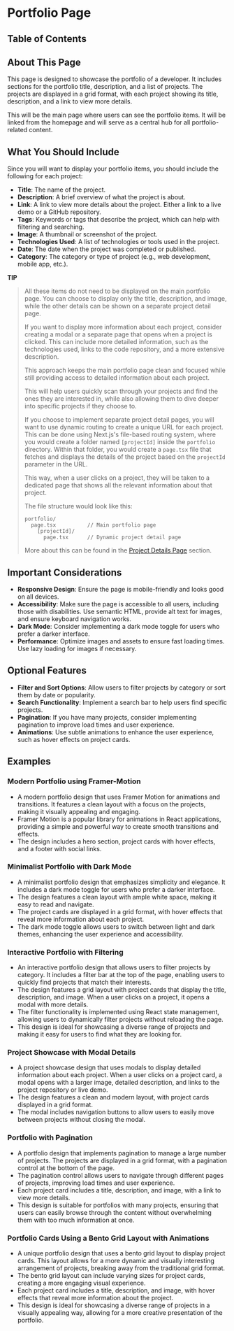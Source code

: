 
# Portfolio Page

## Table of Contents

## About This Page

This page is designed to showcase the portfolio of a developer. It includes sections for the portfolio title, description, and a list of projects. The projects are displayed in a grid format, with each project showing its title, description, and a link to view more details.

This will be the main page where users can see the portfolio items. It will be linked from the homepage and will serve as a central hub for all portfolio-related content.

## What You Should Include

Since you will want to display your portfolio items, you should include the following for each project:

- **Title**: The name of the project.
- **Description**: A brief overview of what the project is about.
- **Link**: A link to view more details about the project. Either a link to a live demo or a GitHub repository.
- **Tags**: Keywords or tags that describe the project, which can help with filtering and searching.
- **Image**: A thumbnail or screenshot of the project.
- **Technologies Used**: A list of technologies or tools used in the project.
- **Date**: The date when the project was completed or published.
- **Category**: The category or type of project (e.g., web development, mobile app, etc.).

**TIP**

<blockquote>
All these items do not need to be displayed on the main portfolio page. You can choose to display only the title, description, and image, while the other details can be shown on a separate project detail page.

If you want to display more information about each project, consider creating a modal or a separate page that opens when a project is clicked. This can include more detailed information, such as the technologies used, links to the code repository, and a more extensive description.

This approach keeps the main portfolio page clean and focused while still providing access to detailed information about each project.

This will help users quickly scan through your projects and find the ones they are interested in, while also allowing them to dive deeper into specific projects if they choose to.

If you choose to implement separate project detail pages, you will want to use dynamic routing to create a unique URL for each project. This can be done using Next.js's file-based routing system, where you would create a folder named `[projectId]` inside the `portfolio` directory. Within that folder, you would create a `page.tsx` file that fetches and displays the details of the project based on the `projectId` parameter in the URL.

This way, when a user clicks on a project, they will be taken to a dedicated page that shows all the relevant information about that project.

The file structure would look like this:

```
portfolio/
  page.tsx          // Main portfolio page
    [projectId]/
      page.tsx      // Dynamic project detail page
```

More about this can be found in the [Project Details Page](/portfolio-website/creating-the-pages/project-details) section.

</blockquote>
<BackToTop />

## Important Considerations

- **Responsive Design**: Ensure the page is mobile-friendly and looks good on all devices.
- **Accessibility**: Make sure the page is accessible to all users, including those with disabilities. Use semantic HTML, provide alt text for images, and ensure keyboard navigation works.
- **Dark Mode**: Consider implementing a dark mode toggle for users who prefer a darker interface.
- **Performance**: Optimize images and assets to ensure fast loading times. Use lazy loading for images if necessary.

## Optional Features

- **Filter and Sort Options**: Allow users to filter projects by category or sort them by date or popularity.
- **Search Functionality**: Implement a search bar to help users find specific projects.
- **Pagination**: If you have many projects, consider implementing pagination to improve load times and user experience.
- **Animations**: Use subtle animations to enhance the user experience, such as hover effects on project cards.
  <BackToTop />

## Examples

### Modern Portfolio using Framer-Motion

- A modern portfolio design that uses Framer Motion for animations and transitions. It features a clean layout with a focus on the projects, making it visually appealing and engaging.
- Framer Motion is a popular library for animations in React applications, providing a simple and powerful way to create smooth transitions and effects.
- The design includes a hero section, project cards with hover effects, and a footer with social links.
  <BackToTop />

### Minimalist Portfolio with Dark Mode

- A minimalist portfolio design that emphasizes simplicity and elegance. It includes a dark mode toggle for users who prefer a darker interface.
- The design features a clean layout with ample white space, making it easy to read and navigate.
- The project cards are displayed in a grid format, with hover effects that reveal more information about each project.
- The dark mode toggle allows users to switch between light and dark themes, enhancing the user experience and accessibility.
  <BackToTop />

### Interactive Portfolio with Filtering

- An interactive portfolio design that allows users to filter projects by category. It includes a filter bar at the top of the page, enabling users to quickly find projects that match their interests.
- The design features a grid layout with project cards that display the title, description, and image. When a user clicks on a project, it opens a modal with more details.
- The filter functionality is implemented using React state management, allowing users to dynamically filter projects without reloading the page.
- This design is ideal for showcasing a diverse range of projects and making it easy for users to find what they are looking for.
  <BackToTop />

### Project Showcase with Modal Details

- A project showcase design that uses modals to display detailed information about each project. When a user clicks on a project card, a modal opens with a larger image, detailed description, and links to the project repository or live demo.
- The design features a clean and modern layout, with project cards displayed in a grid format.
- The modal includes navigation buttons to allow users to easily move between projects without closing the modal.
  <BackToTop />

### Portfolio with Pagination

- A portfolio design that implements pagination to manage a large number of projects. The projects are displayed in a grid format, with a pagination control at the bottom of the page.
- The pagination control allows users to navigate through different pages of projects, improving load times and user experience.
- Each project card includes a title, description, and image, with a link to view more details.
- This design is suitable for portfolios with many projects, ensuring that users can easily browse through the content without overwhelming them with too much information at once.
  <BackToTop />

### Portfolio Cards Using a Bento Grid Layout with Animations

- A unique portfolio design that uses a bento grid layout to display project cards. This layout allows for a more dynamic and visually interesting arrangement of projects, breaking away from the traditional grid format.
- The bento grid layout can include varying sizes for project cards, creating a more engaging visual experience.
- Each project card includes a title, description, and image, with hover effects that reveal more information about the project.
- This design is ideal for showcasing a diverse range of projects in a visually appealing way, allowing for a more creative presentation of the portfolio.

<BackToTop />
